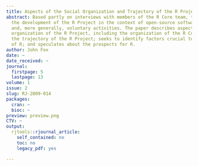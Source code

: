 ```yaml
---
title: Aspects of the Social Organization and Trajectory of the R Project
abstract: Based partly on interviews with members of the R Core team, this paper considers
  the development of the R Project in the context of open-source software development
  and, more generally, voluntary activities. The paper describes aspects of the social
  organization of the R Project, including the organization of the R Core team; describes
  the trajectory of the R Project; seeks to identify factors crucial to the success
  of R; and speculates about the prospects for R.
author: John Fox
date: ~
date_received: ~
journal:
  firstpage: 5
  lastpage: 13
volume: 1
issue: 2
slug: RJ-2009-014
packages:
  cran: ~
  bioc: ~
preview: preview.png
CTV: ~
output:
  rjtools::rjournal_article:
    self_contained: no
    toc: no
    legacy_pdf: yes

---
```


